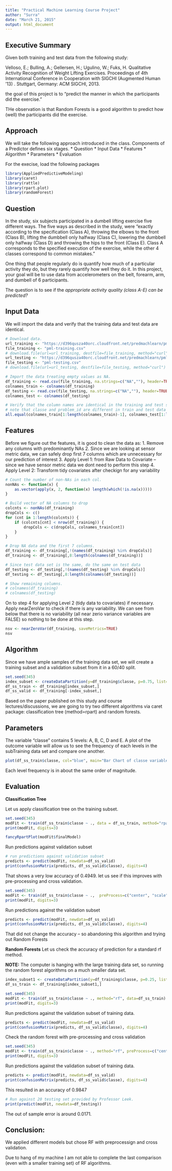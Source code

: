 ```yaml
---
title: "Practical Machine Learning Course Project"
author: "Surra"
date: "March 21, 2015"
output: html_document
---
```


Executive Summary
-------------------------------------------------------------------
Given both training and test data from the following study:

Velloso, E.; Bulling, A.; Gellersen, H.; Ugulino, W.; Fuks, H. Qualitative Activity Recognition of Weight Lifting Exercises. Proceedings of 4th International Conference in Cooperation with SIGCHI (Augmented Human '13) . Stuttgart, Germany: ACM SIGCHI, 2013.

the goal of this project is to “predict the manner in which the participants did the exercise.”

THe observation is that Random Forests is a good algorithm to predict how (well) the participants did the exercise.

Approach
------------------------------------
We will take the following approach introduced in the class. Components of a Predictor defines six stages.
* Question
* Input Data
* Features
* Algorithm
* Parameters
* Evaluation

For the execise, load the following packages

```r
library(AppliedPredictiveModeling)
library(caret)
library(rattle)
library(rpart.plot)
library(randomForest)
```

Question
------------------------------------
In the study, six subjects participated in a dumbell lifting exercise five different ways. The five ways as described in the study, were “exactly according to the specification (Class A), throwing the elbows to the front (Class B), lifting the dumbbell only halfway (Class C), lowering the dumbbell only halfway (Class D) and throwing the hips to the front (Class E). Class A corresponds to the specified execution of the exercise, while the other 4 classes correspond to common mistakes.”

One thing that people regularly do is quantify how much of a particular activity they do, but they rarely quantify how well they do it. In this project, your goal will be to use data from accelerometers on the belt, forearm, arm, and dumbell of 6 participants. 

The question is to see if the *appropriate activity quality (class A-E) can be predicted?*

Input Data
-------------------------------------

We will import the data and verify that the training data and test data are identical.

```r
# Download data.
url_training <- "https://d396qusza40orc.cloudfront.net/predmachlearn/pml-training.csv"
file_training <- "pml-training.csv"
# download.file(url=url_training, destfile=file_training, method="curl")
url_testing <- "https://d396qusza40orc.cloudfront.net/predmachlearn/pml-testing.csv"
file_testing <- "pml-testing.csv"
# download.file(url=url_testing, destfile=file_testing, method="curl")

# Import the data treating empty values as NA.
df_training <- read.csv(file_training, na.strings=c("NA",""), header=TRUE)
colnames_train <- colnames(df_training)
df_testing <- read.csv(file_testing, na.strings=c("NA",""), header=TRUE)
colnames_test <- colnames(df_testing)

# Verify that the column names are identical in the training and test set.
# note that classe and problem_id are different in train and test data sets
all.equal(colnames_train[1:length(colnames_train)-1], colnames_test[1:length(colnames_train)-1])
```

Features
-------------------------------
Before we figure out the features, it is good to clean the data as:
1. Remove any columns with predominantly NAs
2. Since we are looking at sensor metric data, we can safely drop first 7 columns which are unnecessary for our prediction of interest
3. Apply Level 1: from Raw Data to Covariate -- since we have sensor metric data we dont need to perform this step
4. Apply Level 2: Transform tidy covariates after checkign for any variability

```r
# Count the number of non-NAs in each col.
nonNAs <- function(x) {
    as.vector(apply(x, 2, function(x) length(which(!is.na(x)))))
}

# Build vector of NA columns to drop
colcnts <- nonNAs(df_training)
dropCols <- c()
for (cnt in 1:length(colcnts)) {
    if (colcnts[cnt] < nrow(df_training)) {
        dropCols <- c(dropCols, colnames_train[cnt])
    }
}

# Drop NA data and the first 7 columns.
df_training <- df_training[,!(names(df_training) %in% dropCols)]
df_training <- df_training[,8:length(colnames(df_training))]

# Since test data set is the same, do the same on test data
df_testing <- df_testing[,!(names(df_testing) %in% dropCols)]
df_testing <- df_testing[,8:length(colnames(df_testing))]

# Show remaining columns.
# colnames(df_training)
# colnames(df_testing)
```

On to step 4 for applying Level 2 (tidy data to covariates) if necessary. Apply nearZeroVar to check if there is any variability. We can see from below that there is no variability (all near zerio variance variables are FALSE) so nothing to be done at this step.

```r
nsv <- nearZeroVar(df_training, saveMetrics=TRUE)
nsv
```

Algorithm
------------------------------------
Since we have ample samples of the training data set, we will create a training subset and a validation subset from it in a 60/40 split.

```r
set.seed(345)
index_subset <- createDataPartition(y=df_training$classe, p=0.75, list=FALSE)
df_ss_train <- df_training[index_subset,]
df_ss_valid <- df_training[-index_subset,]
```

Based on the paper published on this study and course lectures/discussions, we are going to try two different algorithms via caret package: classification tree (method=rpart) and random forests.

Parameters
-------------------------------
The variable “classe” contains 5 levels: A, B, C, D and E. A plot of the outcome variable will allow us to see the frequency of each levels in the subTraining data set and compare one another.
```r
plot(df_ss_train$classe, col="blue", main="Bar Chart of classe variable of train subset", xlab="classe levels", ylab="Frequency")
```
Each level frequency is in about the same order of magnitude.

Evaluation
-------------------------------
**Classification Tree**

Let us apply classification tree on the training subset.
```r
set.seed(345)
modFit <- train(df_ss_train$classe ~ ., data = df_ss_train, method="rpart")
print(modFit, digits=3)
```
```r
fancyRpartPlot(modFit$finalModel)
```

Run predictions against validation subset
```r
# run predictions against validation subset
predicts <- predict(modFit, newdata=df_ss_valid)
print(confusionMatrix(predicts, df_ss_valid$classe), digits=4)
```

That shows a very low accuracy of 0.4949. let us see if this improves with pre-processing and cross validation.
```r
set.seed(345)
modFit <- train(df_ss_train$classe ~ .,  preProcess=c("center", "scale"), trControl=trainControl(method = "cv", number = 4), data = df_ss_train, method="rpart")
print(modFit, digits=3)
```

Run predictions against the validation subset
```r
predicts <- predict(modFit, newdata=df_ss_valid)
print(confusionMatrix(predicts, df_ss_valid$classe), digits=4)
```
That did not change the accuracy -- so abandoning this algorithm and trying out Random Forests

**Random Forests**
Let us check the accuracy of prediction for a standard rf method.

**NOTE:** The computer is hanging with the large training data set, so running the random forest algorithms on a much smaller data set.
```r
index_subset1 <- createDataPartition(y=df_training$classe, p=0.25, list=FALSE)
df_ss_train <- df_training[index_subset1,]
```

```r
set.seed(345)
modFit <- train(df_ss_train$classe ~ ., method="rf", data=df_ss_train)
print(modFit, digits=3)
```
Run predictions against the validation subset of training data.
```r
predicts <- predict(modFit, newdata=df_ss_valid)
print(confusionMatrix(predicts, df_ss_valid$classe), digits=4)
```

Check the random forest with pre-processing and cross validation
```r
set.seed(345)
modFit <- train(df_ss_train$classe ~ ., method="rf", preProcess=c("center", "scale"), trControl=trainControl(method = "cv", number = 4), data=df_ss_train)
print(modFit, digits=3)
```
Run predictions against the validation subset of training data.
```r
predicts <- predict(modFit, newdata=df_ss_valid)
print(confusionMatrix(predicts, df_ss_valid$classe), digits=4)
```
This resulted in an accuracy of 0.9847
```r
# Run against 20 testing set provided by Professor Leek.
print(predict(modFit, newdata=df_testing))
```

The out of sample error is around 0.0171.

Conclusion:
------------------------------------
We applied different models but chose RF with preprocessign and cross validation.

Due to hang of my machine I am not able to complete the last comparison (even with a smaller training set) of RF algorithms.

